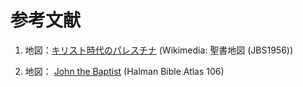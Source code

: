 # 参考文献 {#references .unnumbered}

::: {#refs}
:::

1.  地図：[キリスト時代のパレスチナ](https://upload.wikimedia.org/wikipedia/commons/1/1f/JBS1956-B_map11.png) (Wikimedia: 聖書地図 (JBS1956))

2.  地図： [John the Baptist](https://www.seektheoldpaths.com/Maps/106.jpg) (Halman Bible Atlas 106)
